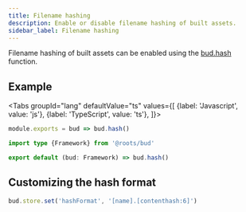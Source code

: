 ```yaml
---
title: Filename hashing
description: Enable or disable filename hashing of built assets.
sidebar_label: Filename hashing
---
```



Filename hashing of built assets can be enabled using the [bud.hash](/docs/bud.hash) function.

## Example

<Tabs
  groupId="lang"
  defaultValue="ts"
  values={[
    {label: 'Javascript', value: 'js'},
    {label: 'TypeScript', value: 'ts'},
  ]}>
  <TabItem value="js">

  ```js title="bud.config.js"
  module.exports = bud => bud.hash()
  ```

  </TabItem>
  <TabItem value="ts">

  ```ts bud.config.ts
  import type {Framework} from '@roots/bud'

  export default (bud: Framework) => bud.hash()
  ```

  </TabItem>
</Tabs>

## Customizing the hash format

```js
bud.store.set('hashFormat', '[name].[contenthash:6]')
```
